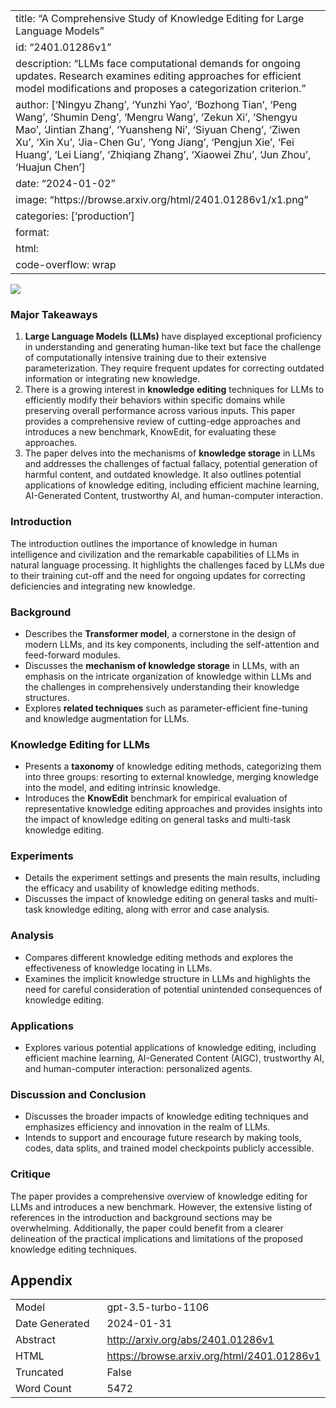 
---
title: "A Comprehensive Study of Knowledge Editing for Large Language Models"
id: "2401.01286v1"
description: "LLMs face computational demands for ongoing updates. Research examines editing approaches for efficient model modifications and proposes a categorization criterion."
author: ['Ningyu Zhang', 'Yunzhi Yao', 'Bozhong Tian', 'Peng Wang', 'Shumin Deng', 'Mengru Wang', 'Zekun Xi', 'Shengyu Mao', 'Jintian Zhang', 'Yuansheng Ni', 'Siyuan Cheng', 'Ziwen Xu', 'Xin Xu', 'Jia-Chen Gu', 'Yong Jiang', 'Pengjun Xie', 'Fei Huang', 'Lei Liang', 'Zhiqiang Zhang', 'Xiaowei Zhu', 'Jun Zhou', 'Huajun Chen']
date: "2024-01-02"
image: "https://browse.arxiv.org/html/2401.01286v1/x1.png"
categories: ['production']
format:
  html:
    code-overflow: wrap
---

![](https://browse.arxiv.org/html/2401.01286v1/x1.png)

### Major Takeaways
1. **Large Language Models (LLMs)** have displayed exceptional proficiency in understanding and generating human-like text but face the challenge of computationally intensive training due to their extensive parameterization. They require frequent updates for correcting outdated information or integrating new knowledge.
2. There is a growing interest in **knowledge editing** techniques for LLMs to efficiently modify their behaviors within specific domains while preserving overall performance across various inputs. This paper provides a comprehensive review of cutting-edge approaches and introduces a new benchmark, KnowEdit, for evaluating these approaches.
3. The paper delves into the mechanisms of **knowledge storage** in LLMs and addresses the challenges of factual fallacy, potential generation of harmful content, and outdated knowledge. It also outlines potential applications of knowledge editing, including efficient machine learning, AI-Generated Content, trustworthy AI, and human-computer interaction.

### Introduction
The introduction outlines the importance of knowledge in human intelligence and civilization and the remarkable capabilities of LLMs in natural language processing. It highlights the challenges faced by LLMs due to their training cut-off and the need for ongoing updates for correcting deficiencies and integrating new knowledge.

### Background
- Describes the **Transformer model**, a cornerstone in the design of modern LLMs, and its key components, including the self-attention and feed-forward modules.
- Discusses the **mechanism of knowledge storage** in LLMs, with an emphasis on the intricate organization of knowledge within LLMs and the challenges in comprehensively understanding their knowledge structures.
- Explores **related techniques** such as parameter-efficient fine-tuning and knowledge augmentation for LLMs.

### Knowledge Editing for LLMs
- Presents a **taxonomy** of knowledge editing methods, categorizing them into three groups: resorting to external knowledge, merging knowledge into the model, and editing intrinsic knowledge.
- Introduces the **KnowEdit** benchmark for empirical evaluation of representative knowledge editing approaches and provides insights into the impact of knowledge editing on general tasks and multi-task knowledge editing.

### Experiments
- Details the experiment settings and presents the main results, including the efficacy and usability of knowledge editing methods.
- Discusses the impact of knowledge editing on general tasks and multi-task knowledge editing, along with error and case analysis.

### Analysis
- Compares different knowledge editing methods and explores the effectiveness of knowledge locating in LLMs.
- Examines the implicit knowledge structure in LLMs and highlights the need for careful consideration of potential unintended consequences of knowledge editing.

### Applications
- Explores various potential applications of knowledge editing, including efficient machine learning, AI-Generated Content (AIGC), trustworthy AI, and human-computer interaction: personalized agents.

### Discussion and Conclusion
- Discusses the broader impacts of knowledge editing techniques and emphasizes efficiency and innovation in the realm of LLMs.
- Intends to support and encourage future research by making tools, codes, data splits, and trained model checkpoints publicly accessible.

### Critique
The paper provides a comprehensive overview of knowledge editing for LLMs and introduces a new benchmark. However, the extensive listing of references in the introduction and background sections may be overwhelming. Additionally, the paper could benefit from a clearer delineation of the practical implications and limitations of the proposed knowledge editing techniques.

## Appendix

|          |          |
|----------|----------|
| Model     | gpt-3.5-turbo-1106       |
| Date Generated     | 2024-01-31       |
| Abstract | [http://arxiv.org/abs/2401.01286v1](http://arxiv.org/abs/2401.01286v1)        |
| HTML     | [https://browse.arxiv.org/html/2401.01286v1](https://browse.arxiv.org/html/2401.01286v1)       |
| Truncated       | False       |
| Word Count       | 5472       |